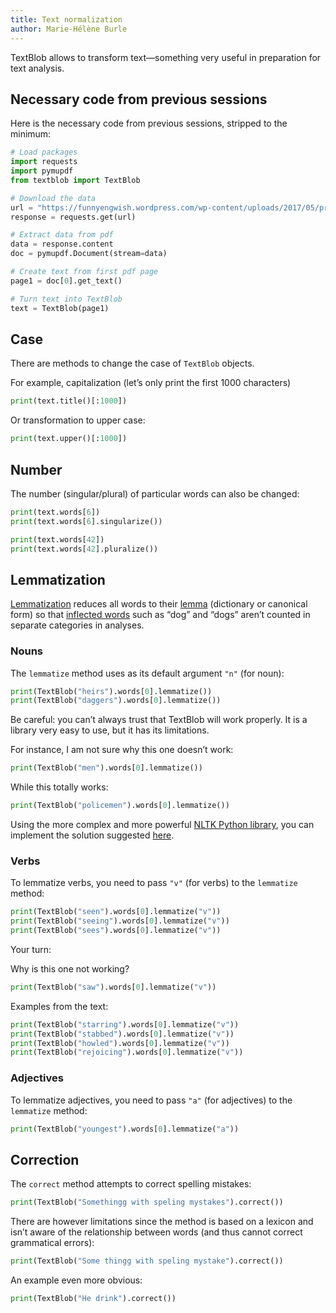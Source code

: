 ```yaml
---
title: Text normalization
author: Marie-Hélène Burle
---
```


:::{.def}

TextBlob allows to transform text—something very useful in preparation for text analysis.

:::

:::{.callout-note collapse="true"}

## Necessary code from previous sessions

Here is the necessary code from previous sessions, stripped to the minimum:

```python
# Load packages
import requests
import pymupdf
from textblob import TextBlob

# Download the data
url = "https://funnyengwish.wordpress.com/wp-content/uploads/2017/05/pratchett_terry_wyrd_sisters_-_royallib_ru.pdf"
response = requests.get(url)

# Extract data from pdf
data = response.content
doc = pymupdf.Document(stream=data)

# Create text from first pdf page
page1 = doc[0].get_text()

# Turn text into TextBlob
text = TextBlob(page1)
```

:::

## Case

There are methods to change the case of `TextBlob` objects.

For example, capitalization (let's only print the first 1000 characters)

```python
print(text.title()[:1000])
```

Or transformation to upper case:

```python
print(text.upper()[:1000])
```

## Number

The number (singular/plural) of particular words can also be changed:

```python
print(text.words[6])
print(text.words[6].singularize())
```

```python
print(text.words[42])
print(text.words[42].pluralize())
```

## Lemmatization

[Lemmatization](https://en.wikipedia.org/wiki/Lemmatization) reduces all words to their [lemma](https://en.wikipedia.org/wiki/Lemma_(morphology)) (dictionary or canonical form) so that [inflected words](https://en.wikipedia.org/wiki/Inflection) such as "dog" and "dogs" aren't counted in separate categories in analyses.

### Nouns

The `lemmatize` method uses as its default argument `"n"` (for noun):

```python
print(TextBlob("heirs").words[0].lemmatize())
print(TextBlob("daggers").words[0].lemmatize())
```

:::{.note}

Be careful: you can't always trust that TextBlob will work properly. It is a library very easy to use, but it has its limitations.

For instance, I am not sure why this one doesn't work:

```python
print(TextBlob("men").words[0].lemmatize())
```

While this totally works:

```python
print(TextBlob("policemen").words[0].lemmatize())
```

Using the more complex and more powerful [NLTK Python library](https://www.nltk.org/), you can implement the solution suggested [here](https://stackoverflow.com/a/22358166/9210961).

:::

### Verbs

To lemmatize verbs, you need to pass `"v"` (for verbs) to the `lemmatize` method:

```python
print(TextBlob("seen").words[0].lemmatize("v"))
print(TextBlob("seeing").words[0].lemmatize("v"))
print(TextBlob("sees").words[0].lemmatize("v"))
```

:::{.exo}

:::{.yourturn}

Your turn:

:::

Why is this one not working?

```python
print(TextBlob("saw").words[0].lemmatize("v"))
```

:::

Examples from the text:

```python
print(TextBlob("starring").words[0].lemmatize("v"))
print(TextBlob("stabbed").words[0].lemmatize("v"))
print(TextBlob("howled").words[0].lemmatize("v"))
print(TextBlob("rejoicing").words[0].lemmatize("v"))
```

### Adjectives

To lemmatize adjectives, you need to pass `"a"` (for adjectives) to the `lemmatize` method:

```python
print(TextBlob("youngest").words[0].lemmatize("a"))
```
## Correction

The `correct` method attempts to correct spelling mistakes:

```python
print(TextBlob("Somethingg with speling mystakes").correct())
```

:::{.note}

There are however limitations since the method is based on a lexicon and isn't aware of the relationship between words (and thus cannot correct grammatical errors):

```python
print(TextBlob("Some thingg with speling mystake").correct())
```

An example even more obvious:

```python
print(TextBlob("He drink").correct())
```

:::
